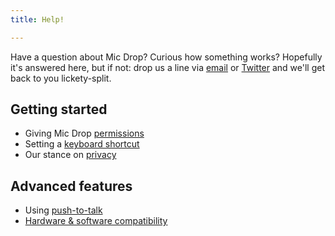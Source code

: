 ```yaml
---
title: Help!

---
```



<Panel>

Have a question about Mic Drop? Curious how something works? Hopefully it's answered here, but if not: drop us a line via [email](mailto:help@getmicdrop.com) or [Twitter](https://twitter.com/octopusthinks) and we'll get back to you lickety-split.

## <Icon name="check-circle" /> Getting started
- Giving Mic Drop [permissions](/help/permissions)
- Setting a [keyboard shortcut](/help/keyboard-shortcut)
- Our stance on [privacy](/privacy)

## <Icon name="terminal" /> Advanced features
- Using [push-to-talk](/help/push-to-talk)
- [Hardware & software compatibility](/help/compatibility)

</Panel>
